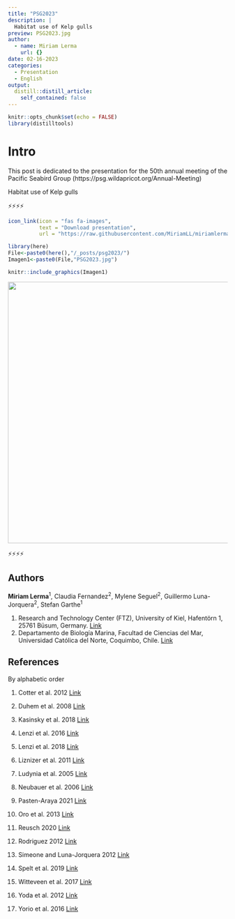 ```yaml
---
title: "PSG2023"
description: |
  Habitat use of Kelp gulls
preview: PSG2023.jpg
author:
  - name: Miriam Lerma
    url: {}
date: 02-16-2023
categories:
  - Presentation
  - English
output:
  distill::distill_article:
    self_contained: false
---
```



```r
knitr::opts_chunk$set(echo = FALSE)
library(distilltools)
```


# Intro

This post is dedicated to the presentation for the 50th annual meeting of the Pacific Seabird Group (https://psg.wildapricot.org/Annual-Meeting)

Habitat use of Kelp gulls

⚡⚡⚡⚡

```r
icon_link(icon = "fas fa-images",
          text = "Download presentation",
          url = "https://raw.githubusercontent.com/MiriamLL/miriamlerma_/main/_posts/psg2023/Gulls_psg.pdf")
```

```r
library(here)
File<-paste0(here(),"/_posts/psg2023/")
Imagen1<-paste0(File,"PSG2023.jpg")
```

```r
knitr::include_graphics(Imagen1)
```


<html>
<body>
   <center>
      <a href="https://raw.githubusercontent.com/MiriamLL/miriamlerma_/main/_posts/psg2023/Gulls_psg.pdf"><img src="PSG2023.jpg" style="width:600px"></a>
   </center>
</body>
</html>


⚡⚡⚡⚡

## Authors

**Miriam Lerma**^1^, Claudia Fernandez^2^, Mylene Seguel^2^, Guillermo Luna-Jorquera^2^, Stefan Garthe^1^

1. Research and Technology Center (FTZ), University of Kiel, Hafentörn 1, 25761 Büsum, Germany. [Link](https://www.ftz.uni-kiel.de/en?set_language=en)
2. Departamento de Biología Marina, Facultad de Ciencias del Mar, Universidad Católica del Norte, Coquimbo, Chile. [Link](https://www.ucn.cl/)


## References
By alphabetic order

1. Cotter et al. 2012 [Link](https://www.researchgate.net/publication/270569895_Population_status_distribution_and_trends_of_gulls_and_kittiwakes_breeding_in_eastern_Canada_1998-2007?enrichId=rgreq-2f48f2578f5db70e85898393ba5fc46e-XXX&enrichSource=Y292ZXJQYWdlOzI3MDU2OTg5NTtBUzoxODMwNzQ2NzEzMDg4MDFAMTQyMDY1OTgxMTY1OQ%3D%3D&el=1_x_2&_esc=publicationCoverPdf)

2. Duhem et al. 2008 [Link](https://esj-journals.onlinelibrary.wiley.com/doi/abs/10.1007/s10144-007-0059-z)

3. Kasinsky et al. 2018 [Link](https://bioone.org/journals/waterbirds/volume-41/issue-3/063.041.0308/Kelp-Gull-Larus-dominicanus-Use-of-Alternative-Feeding-Habitats-at/10.1675/063.041.0308.short)

4. Lenzi et al. 2016 [Link](https://www.researchgate.net/project/The-impact-of-plastic-pollution-on-the-ecology-of-seabirds)

5. Lenzi et al. 2018 [Link](https://hammer.purdue.edu/articles/thesis/THE_IMPACT_OF_REFUSE_ON_THE_KELP_GULL_LARUS_DOMINICANUS_IN_THE_R_O_DE_LA_PLATA_ESTUARY_URUGUAY/7403657)

6. Liznizer et al. 2011 [Link](https://www.researchgate.net/publication/263002196_Spatial_and_temporal_variation_in_population_trends_of_Kelp_Gulls_in_northern_Patagonia_Argentina)

7. Ludynia et al. 2005 [Link](https://bioone.org/journals/waterbirds/volume-28/issue-3/1524-4695_2005_028_0359_SARVIT_2.0.CO_2/Seasonal-and-Regional-Variation-in-the-Diet-of-the-Kelp/10.1675/1524-4695(2005)028[0359:SARVIT]2.0.CO;2.short)

8. Neubauer et al. 2006 [Link](https://www.iop.krakow.pl/pobierz-publikacje,1203)

9. Pasten-Araya 2021 [Link](https://aveschile.cl/wp-content/uploads/2021/12/7.-Pasten-Araya_et_al.pdf)

10. Oro et al. 2013 [Link](https://www.researchgate.net/publication/258054052_Ecological_and_evolutionary_implications_of_food_subsidies_from_humans?_sg%5B0%5D=ibjhPvOXCyFo4LT4r1gpklrVPzVIdkMVG2PF10ou39e7eECmg-kGBpxwjHxQu-zHAND4elun1uxPsBM.5o3McySY6PCObQ02pjClRtwIToj67KJHxd4XLMK7_VZ7YuCV9RrCNEl30ApwjkvQnYn4BTI0jQJTDzs7yFfwRg&_sg%5B1%5D=g-s_fCH2DyQ8mlwfWjNHNK7DlWoIu7Oncol1CaZqaUxBlK_MCZEXwl2qYbJztEIt0UpG6iNCQGiTsYq0leer1AwReNQ.5o3McySY6PCObQ02pjClRtwIToj67KJHxd4XLMK7_VZ7YuCV9RrCNEl30ApwjkvQnYn4BTI0jQJTDzs7yFfwRg&_sg%5B2%5D=YPDaewKuN0qslXmEAO_q81De3hO38q5VNGoJnkkF-kxrjuIg-PzcmmhHNUU96V-V1eBi--zhWWc96Qh9yw.5o3McySY6PCObQ02pjClRtwIToj67KJHxd4XLMK7_VZ7YuCV9RrCNEl30ApwjkvQnYn4BTI0jQJTDzs7yFfwRg&_sgd%5Bpr%5D=1)

11. Reusch 2020 [Link](https://movementecologyjournal.biomedcentral.com/articles/10.1186/s40462-020-00221-x)

12. Rodriguez 2012 [Link](https://pubmed.ncbi.nlm.nih.gov/23060519/)

13. Simeone and Luna-Jorquera 2012 [Link](https://www.researchgate.net/publication/244283287_Estimating_rat_predation_on_Humboldt_Penguin_colonies_in_north-central_Chile)

14. Spelt et al. 2019 [Link](https://www.nature.com/articles/s41598-019-46890-6)

15. Witteveen et al. 2017 [Link](https://www.sciencedirect.com/science/article/abs/pii/S0025326X16308694?via%3Dihub)

16. Yoda et al. 2012 [Link](https://esj-journals.onlinelibrary.wiley.com/doi/abs/10.1007/s10144-007-0059-z)

17. Yorio et al. 2016 [Link](https://bioone.org/journals/waterbirds/volume-39/issue-sp1/063.039.sp103/Distribution-and-Trends-in-Kelp-Gull-Larus-dominicanus-Coastal-Breeding/10.1675/063.039.sp103.short)
